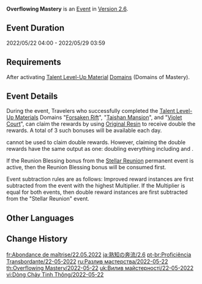 {{Event
|name              = Overflowing Mastery 2022-05-22
|image             = Overflowing Mastery 2021-05-31.png
|type              = In-Game
|time_known        = yes
|time_start        = 2022-05-22 04:00:00
|time_end          = 2022-05-29 03:59:59
|link              = https://www.hoyolab.com/article/4592260
}}
{{Description|The wisdom of the land has been concentrated within [[Domains]] of late...<br>Use the power of [[Original Resin]] to cause the silver tree to bloom and receive its noble instruction.}}
'''Overflowing Mastery''' is an [[Event]] in [[Version 2.6]].

==Event Duration==
2022/05/22 04:00 - 2022/05/29 03:59

==Requirements==
After activating [[Talent Level-Up Material]] [[Domains]] (Domains of Mastery).

==Event Details==
During the event, Travelers who successfully completed the [[Talent Level-Up Materials]] Domains "[[Forsaken Rift]]", "[[Taishan Mansion]]", and "[[Violet Court]]", can claim the rewards by using [[Original Resin]] to receive double the rewards. A total of 3 such bonuses will be available each day.

{{Item|Condensed Resin|30}} cannot be used to claim double rewards. However, claiming the double rewards have the same output as one: doubling everything including {{Item|Companionship EXP|30}} and {{Item|Adventure EXP|30}}.

If the Reunion Blessing bonus from the [[Stellar Reunion]] permanent event is active, then the Reunion Blessing bonus will be consumed first.

Event subtraction rules are as follows: Improved reward instances are first subtracted from the event with the highest Multiplier. If the Multiplier is equal for both events, then double reward instances are first subtracted  from the "Stellar Reunion" event.
<!--
==Gallery==
<gallery>
Overflowing Mastery 2022-05-22 Event Screen.png|Event Screen
Overflowing Mastery ×2 Bonus.png|Domain Entrance Screen
Claiming Rewards.png|Claiming Double Rewards
Overflowing Mastery  Message After Claiming Rewards.png|Message After Claiming Rewards
</gallery>
-->
==Other Languages==
{{Other Languages|Overflowing Mastery}}

==Change History==
{{Change History|2.6}}

[[fr:Abondance de maîtrise/22.05.2022]]
[[ja:熟知の奔流/2.6]]
[[pt-br:Proficiência Transbordante/22-05-2022]]
[[ru:Разлив мастерства/2022-05-22]]
[[th:Overflowing Mastery/2022-05-22]]
[[uk:Вилив майстерності/22-05-2022]]
[[vi:Dòng Chảy Tinh Thông/2022-05-22]]